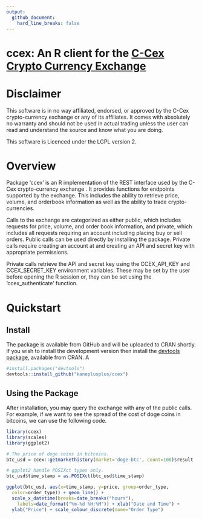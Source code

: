 ```yaml
---
output:
  github_document:
    hard_line_breaks: false
---
```

<!-- README.md is generated from README.Rmd. Please edit that file -->

ccex: An R client for the [C-Cex Crypto Currency Exchange](https://c-cex.com)
=====================================================

Disclaimer
===

This software is in no way affiliated, endorsed, or approved by
the C-Cex crypto-currency exchange or any of its affiliates. It comes with
absolutely no warranty and should not be used in actual trading
unless the user can read and understand the source and know what you are
doing.

This software is Licenced under the LGPL version 2.

Overview
===

Package 'ccex' is an R implementation of the REST interface used by the C-Cex
crypto-currency exchange \url{https://c-cex.com/}. It provides functions 
for endpoints supported by the exchange. This includes the ability 
to retrieve price, volume, and orderbook information as well as the ability
to trade crypto-currencies.

Calls to the exchange are categorized as either public, which includes 
requests for price, volume, and order book information, and private, which 
includes all requests requiring an account including placing buy or sell 
orders. Public calls can be used directly by installing the package. 
Private calls require creating an account at 
\url{https://c-cex.com/?id=reg} and creating an API and secret key with 
appropriate permissions.

Private calls retrieve the API and secret key using the CCEX_API_KEY and 
CCEX_SECRET_KEY environment variables. These may be set by the user before 
opening the R session or, they can be set using the 'ccex_authenticate' 
function.

Quickstart
===

Install
---

The package is available from GitHub and will be uploaded to CRAN
shortly. If you wish to install the development version then install the 
[devtools package](https://CRAN.R-project.org/package=devtools), available 
from CRAN. A 

```r
#install.packages("devtools")
devtools::install_github("kaneplusplus/ccex")
```

Using the Package
---

After installation, you may query the exchange with any of the public
calls. For example, if we want to see the spread of the cost of doge 
coins in bitcoins, we can use the following code.

```r
library(ccex)
library(scales)
library(ggplot2)

# The price of doge coins in bitcoins.
btc_usd = ccex::getmarkethistory(market='doge-btc', count=100)$result

# ggplot2 handle POSIXct types only.
btc_usd$time_stamp = as.POSIXct(btc_usd$time_stamp)

ggplot(btc_usd, aes(x=time_stamp, y=price, group=order_type, 
  color=order_type)) + geom_line() + 
  scale_x_datetime(breaks=date_breaks("hours"), 
    labels=date_format("%m-%d %H:%M")) + xlab("Date and Time") +
  ylab("Price") + scale_colour_discrete(name="Order Type")
```

[](inst/doc/README_files/figure-markdown_github-hard_line_breaks/unnamed-chunk-2-1.png)
